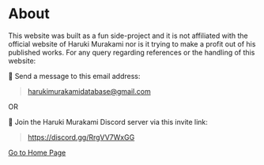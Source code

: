 # About

This website was built as a fun side-project and it is not affiliated with the official website of Haruki Murakami nor is it trying to make a profit out of his published works.
For any query regarding references or the handling of this website:

📧 Send a message to this email address:

> harukimurakamidatabase@gmail.com

OR

💬 Join the Haruki Murakami Discord server via this invite link:

> https://discord.gg/RrgVV7WxGG

[Go to Home Page](/)

